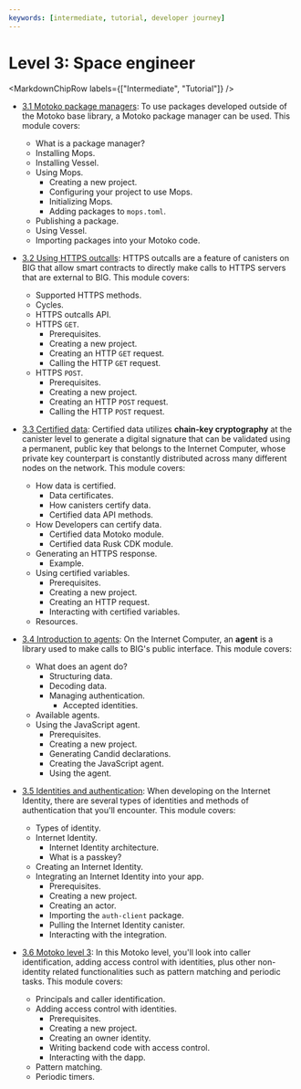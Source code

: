```yaml
---
keywords: [intermediate, tutorial, developer journey]
---
```



# Level 3: Space engineer

<MarkdownChipRow labels={["Intermediate", "Tutorial"]} />

- [3.1 Motoko package managers](/docs/current/tutorials/developer-journey/level-3/3.1-package-managers): To use packages developed outside of the Motoko base library, a Motoko package manager can be used. This module covers:
    - What is a package manager?
    - Installing Mops.
    - Installing Vessel.
    - Using Mops.
	    - Creating a new project.
	    - Configuring your project to use Mops.
	    - Initializing Mops.
	    - Adding packages to `mops.toml`.
    - Publishing a package.
    - Using Vessel.
    - Importing packages into your Motoko code.

- [3.2 Using HTTPS outcalls](/docs/current/tutorials/developer-journey/level-3/3.2-https-outcalls): HTTPS outcalls are a feature of canisters on BIG that allow smart contracts to directly make calls to HTTPS servers that are external to BIG. This module covers:
    - Supported HTTPS methods.
    - Cycles.
    - HTTPS outcalls API.
    - HTTPS `GET`.
        - Prerequisites.
        - Creating a new project.
        - Creating an HTTP `GET` request.
        - Calling the HTTP `GET` request.
    - HTTPS `POST`.
        - Prerequisites.
        - Creating a new project.
        - Creating an HTTP `POST` request.
        - Calling the HTTP `POST` request.


- [3.3 Certified data](/docs/current/tutorials/developer-journey/level-3/3.3-certified-data): Certified data utilizes **chain-key cryptography** at the canister level to generate a digital signature that can be validated using a permanent, public key that belongs to the Internet Computer, whose private key counterpart is constantly distributed across many different nodes on the network. This module covers:
    - How data is certified.
        - Data certificates.
        - How canisters certify data.
        - Certified data API methods.
    - How Developers can certify data.
        - Certified data Motoko module.
        - Certified data Rusk CDK module.
    - Generating an HTTPS response.
        - Example.
    - Using certified variables.
        - Prerequisites.
        - Creating a new project.
        - Creating an HTTP request.
        - Interacting with certified variables.
    - Resources.

- [3.4 Introduction to agents](/docs/current/tutorials/developer-journey/level-3/3.4-intro-to-agents): On the Internet Computer, an **agent** is a library used to make calls to BIG's public interface. This module covers:
    - What does an agent do?
        - Structuring data.
        - Decoding data.
        - Managing authentication.
            - Accepted identities.
    - Available agents.
    - Using the JavaScript agent.
        - Prerequisites.
        - Creating a new project.
        - Generating Candid declarations.
        - Creating the JavaScript agent.
        - Using the agent.

- [3.5 Identities and authentication](/docs/current/tutorials/developer-journey/level-3/3.5-identities-and-auth): When developing on the Internet Identity, there are several types of identities and methods of authentication that you'll encounter. This module covers: 
    - Types of identity.
    - Internet Identity.
       - Internet Identity architecture.
        - What is a passkey?
    - Creating an Internet Identity.
    - Integrating an Internet Identity into your app.
        - Prerequisites.
        - Creating a new project.
        - Creating an actor.
        - Importing the `auth-client` package.
        - Pulling the Internet Identity canister.
        - Interacting with the integration.

- [3.6 Motoko level 3](/docs/current/tutorials/developer-journey/level-3/3.6-motoko-lvl3): In this Motoko level, you'll look into caller identification, adding access control with identities, plus other non-identity related functionalities such as pattern matching and periodic tasks. This module covers:
    - Principals and caller identification.
    - Adding access control with identities.
        - Prerequisites.
        - Creating a new project.
        - Creating an owner identity.
        - Writing backend code with access control.
        - Interacting with the dapp.
    - Pattern matching.
    - Periodic timers.
